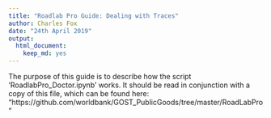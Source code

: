 ```yaml
--- 
title: "Roadlab Pro Guide: Dealing with Traces"
author: Charles Fox
date: "24th April 2019"
output:
  html_document:
    keep_md: yes
---
```


The purpose of this guide is to describe how the script 'RoadlabPro_Doctor.ipynb' works. 
It should be read in conjunction with a copy of this file, which can be found here:
"https://github.com/worldbank/GOST_PublicGoods/tree/master/RoadLabPro"